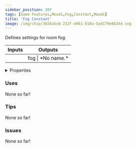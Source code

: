 ```yaml
---
sidebar_position: 207
tags: [Game Features,Moods,Fog,Constant,Moods]
title: 'Fog Constant'
image: /img/chip/3026a5c6-232f-4961-b18a-5ad179e6b24d.svg
---
```


Defines settings for room fog.



<IChip uuid="3026a5c6-232f-4961-b18a-5ad179e6b24d"/>

<table><thead><tr><th>Inputs</th><th>Outputs</th></tr></thead><tbody><tr><td /><td>fog | *No name.*</td></tr></tbody></table>

<details>
  <summary>Properties</summary>
  <div>
    <div>
    <table>
      <tbody>
        <tr>
          <td>Is beta required?</td>
          <td>No</td>
        </tr>
        <tr>
          <td>Is chip a trolling risk?</td>
          <td>No</td>
        </tr>
        <tr>
          <td>Is chip a role assignment risk?</td>
          <td>No</td>
        </tr>
        <tr>
          <td>Chip UUID</td>
          <td>3026a5c6-232f-4961-b18a-5ad179e6b24d</td>
        </tr>
        <tr>
          <td>Room availability</td>
          <td>Available everywhere</td>
        </tr>
      </tbody>
    </table>
    </div>
  </div>
</details>

### Uses

None so far!

### Tips

None so far!

### Issues

None so far!